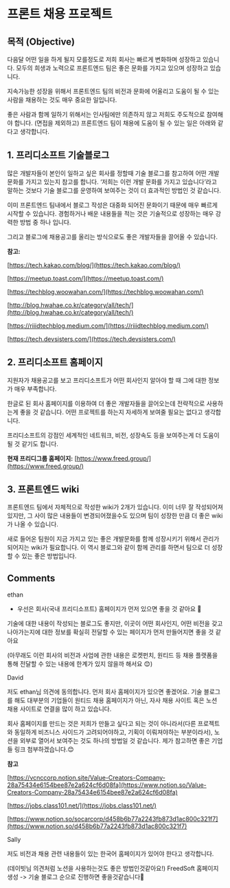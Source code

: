 # 프론트 채용 프로젝트

## 목적 (Objective)

다음달 어떤 일을 하게 될지 모를정도로 저희 회사는 빠르게 변화하며 성장하고 있습니다. 모두의 희생과 노력으로 프론트엔드 팀은 좋은 문화를 가지고 있으며 성장하고 있습니다.

지속가능한 성장을 위해서 프론트엔드 팀의 비전과 문화에 어울리고 도움이 될 수 있는 사람을 채용하는 것도 매우 중요한 일입니다.

좋은 사람과 함께 일하기 위해서는 인사팀에만 의존하지 않고 저희도 주도적으로 참여해야 합니다. (면접을 제외하고) 프론트엔드 팀이 채용에 도움이 될 수 있는 일은 아래와 같다고 생각합니다.

## 1. 프리디소프트 기술블로그

많은 개발자들이 본인이 일하고 싶은 회사를 정할때 기술 블로그를 참고하여 어떤 개발문화를 가지고 있는지 참고를 합니다. ‘저희는 이런 개발 문화를 가지고 있습니다’라고 말하는 것보다 기술 블로그를 운영하여 보여주는 것이 더 효과적인 방법인 것 같습니다. 

이미 프론트엔드 팀내에서 블로그 작성은 대중화 되어진 문화이기 때문에 매우 빠르게 시작할 수 있습니다. 경험하거나 배운 내용들을 적는 것은 기술적으로 성장하는 매우 강력한 방법 중 하나 입니다.

그리고 블로그에 채용공고를 올리는 방식으로도 좋은 개발자들을 끌어올 수 있습니다.

**참고:**

[https://tech.kakao.com/blog/](https://tech.kakao.com/blog/)

[https://meetup.toast.com/](https://meetup.toast.com/)

[https://techblog.woowahan.com/](https://techblog.woowahan.com/)

[http://blog.hwahae.co.kr/category/all/tech/](http://blog.hwahae.co.kr/category/all/tech/)

[https://riiidtechblog.medium.com/](https://riiidtechblog.medium.com/)

[https://tech.devsisters.com/](https://tech.devsisters.com/)

## 2. 프리디소프트 홈페이지

지원자가 채용공고를 보고 프리디소프트가 어떤 회사인지 알아야 할 때 그에 대한 정보가 매우 부족합니다. 

한글로 된 회사 홈페이지를 이용하여 더 좋은 개발자들을 끌어오는데 전략적으로 사용하는게 좋을 것 같습니다. 어떤 프로젝트를 하는지 자세하게 보여줄 필요는 없다고 생각합니다. 

프리디소프트의 강점인 세계적인 네트워크, 비전, 성장속도 등을 보여주는게 더 도움이 될 것 같기도 합니다.

**현재 프리디그룹 홈페이지:** [https://www.freed.group/](https://www.freed.group/)

## 3. 프론트엔드 wiki

프론트엔드 팀에서 자체적으로 작성한 wiki가 2개가 있습니다. 이미 너무 잘 작성되어져 있지만, 그 사이 많은 내용들이 변경되어졌을수도 있으며 팀이 성장한 만큼 더 좋은 wiki가 나올 수 있습니다.

새로 들어온 팀원이 지금 가지고 있는 좋은 개발문화를 함께 성장시키기 위해서 관리가 되어지는 wiki가 필요합니다. 이 역시 블로그와 같이 함께 관리를 하면서 팀으로 더 성장할 수 있는 좋은 방법입니다.

## Comments

ethan

- 우선은 회사(국내 프리디소프트) 홈페이지가 먼저 있으면 좋을 것 같아요 🙂

기술에 대한 내용이 작성되는 블로그도 좋지만, 이곳이 어떤 회사인지, 어떤 비전을 갖고 나아가는지에 대한 정보를 확실히 전달할 수 있는 페이지가 먼저 만들어지면 좋을 것 같아요

(아무래도 이런 회사의 비전과 사업에 관한 내용은 로켓펀치, 원티드 등 채용 플랫폼을 통해 전달할 수 있는 내용에 한계가 있지 않을까 해서요 😊)

David

저도 ethan님 의견에 동의합니다. 먼저 회사 홈페이지가 있으면 좋겠어요. 기술 블로그를 해도 대부분의 기업들이 원티드 채용 홈페이지가 아닌, 자사 채용 사이트 혹은 노션 채용 사이트로 연결을 많이 하고 있습니다.

회사 홈페이지를 만드는 것은 저희가 만들고 싶다고 되는 것이 아니라서(다른 프로젝트와 동일하게 비즈니스 사이드가 고려되어야하고, 기획이 이뤄져야하는 부분이라서), 노션을 외부로 열어서 보여주는 것도 하나의 방법일 것 같습니다. 제가 참고하면 좋은 기업들 링크 첨부하겠습니다.😊

**참고**

[https://vcnccorp.notion.site/Value-Creators-Company-28a75434e6154bee87e2a624cf6d08fa](https://www.notion.so/Value-Creators-Company-28a75434e6154bee87e2a624cf6d08fa)

[https://jobs.class101.net/](https://jobs.class101.net/)

[https://www.notion.so/socarcorp/d458b6b77a2243fb873d1ac800c321f7](https://www.notion.so/d458b6b77a2243fb873d1ac800c321f7)

Sally

저도 비전과 채용 관련 내용들이 있는 한국어 홈페이지가 있어야 한다고 생각합니다.

(데이빗님 의견처럼 노션을 사용하는것도 좋은 방법인것같아요!)
FreedSoft 홈페이지 생성 -> 기술 블로그 순으로 진행하면 좋을것같습니다🙂
